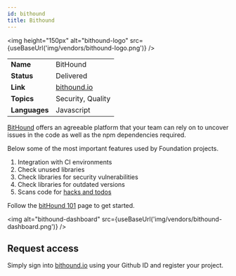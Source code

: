 ```yaml
---
id: bithound
title: Bithound
---
```



<img height="150px" alt="bithound-logo" src={useBaseUrl('img/vendors/bithound-logo.png')} />

| | |
|--- | :---|
| **Name** | BitHound |
| **Status** | Delivered |
| **Link** | [bithound.io](https://bithound.io) |
| **Topics** | Security, Quality |
| **Languages** | Javascript |

[BitHound](https://bithound.io/) offers an agreeable platform that your team can rely on to uncover issues in the code as well as the npm dependencies required.

Below some of the most important features used by Foundation projects.

1. Integration with CI environments
2. Check unused libraries
3. Check libraries for security vulnerabilities
4. Check libraries for outdated versions
5. Scans code for [hacks and todos](https://blog.bithound.io/track-your-todos-and-hacks-with-bithound/)

Follow the [bitHound 101](https://blog.bithound.io/configuring-bithound-101) page to get started.

<img alt="bithound-dashboard" src={useBaseUrl('img/vendors/bithound-dashboard.png')} />

## Request access
Simply sign into [bithound.io](https://bithound.io) using your Github ID and register your project.